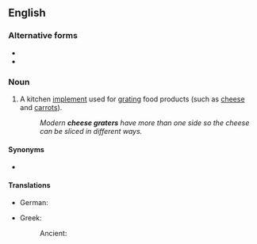 {{also|cheesegrater}}
==English==

===Alternative forms===
* {{l|en|cheesegrater}}
* {{l|en|cheese-grater}}

===Noun===
{{en-noun}}

# A kitchen [[implement]] used for [[grating]] food products (such as [[cheese]] and [[carrots]]).
#: ''Modern '''cheese graters''' have more than one side so the cheese can be sliced in different ways.''

====Synonyms====
* {{l|en|grater}}

====Translations====
{{trans-top|kitchen implement used for grating food products such as cheese}}
* German: {{t|de|Käsereibe|f}}
{{trans-mid}}
* Greek:
*: Ancient: {{t|grc|κνῆστις|f}}
{{trans-bottom}}